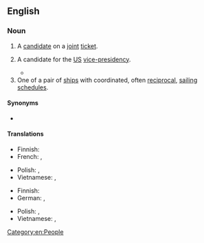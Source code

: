 ==English==
{{wikipedia}}

===Noun===
{{en-noun}}

# {{lb|en|politics}} A [[candidate]] on a [[joint]] [[ticket]].
# {{lb|en|politics}} A candidate for the [[US]] [[vice-presidency]].
#* {{quote-book
|en
|url=https://archive.org/details/isbn_9780312577193/
|year=2011
|last=Carter
|first=Jimmy
|authorlink=Jimmy Carter
|title=White House Diary
|ISBN=978-0-312-57719-3
|LCCN=2010015544
|OCLC=712116640
|page=5
|pageurl=https://archive.org/details/isbn_9780312577193/page/5/
|text=My first decision after being assured of victory was to choose my '''running mate'''. I decided that I needed to compensate for my lack of experience in Washington, and seriously considered Senators John Glenn, Frank Church, Scoop Jackson, Ed Muskie, and Walter Mondale.}}
# One of a pair of [[ship]]s with coordinated, often [[reciprocal]], [[sail]]ing [[schedule]]s.

====Synonyms====
* {{sense|political candidate}} {{l|en|ticketmate}}

====Translations====
{{trans-top|candidate on a joint ticket}}
* Finnish: {{t|fi|vaalikumppani}}
* French: {{t+|fr|colistier|m}}, {{t+|fr|colistière|f}}
{{trans-mid}}
* Polish: {{t+|pl|kandydat|m}}, {{t+|pl|kandydatka|f}}
* Vietnamese: {{t|vi|đồng ứng cử viên}}, {{t|vi|phó ứng cử viên}}
{{trans-bottom}}

{{trans-top|candidate for the US vice-presidency}}
* Finnish: {{t|fi|varapresidenttiehdokas}}
* German: {{t|de|Kandidat für die Vizepräsidentschaft|m}}, {{t|de|Kandidatin für die Vizepräsidentschaft|f}}
{{trans-mid}}
* Polish: {{t|pl|[[kandydat]] [[na]] [[wiceprezydent]]a|m}}, {{t|pl|[[kandydatka]] [[na]] [[wiceprezydent]]a|f}}
* Vietnamese: {{t|vi|ứng cử viên phó tổng thống}}, {{t|vi|phó ứng cử viên tổng thống}}
{{trans-bottom}}

{{trans-top|one of a pair of ships with coordinated, often reciprocal, sailing schedules}}
{{trans-mid}}
{{trans-bottom}}

[[Category:en:People]]